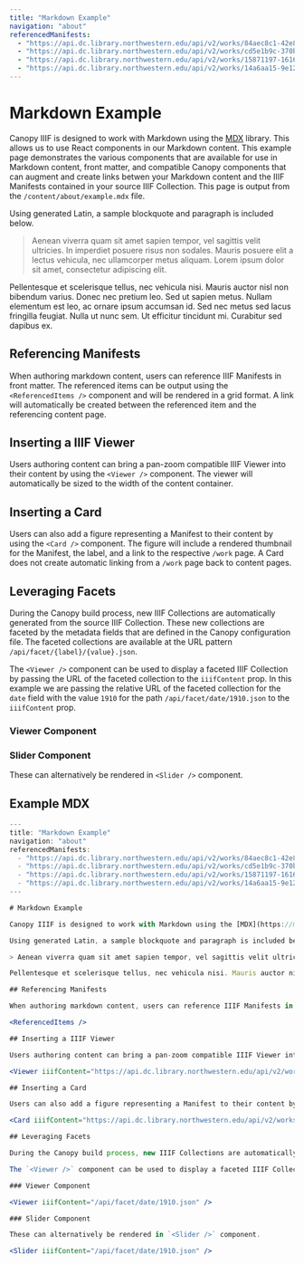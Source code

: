```yaml
---
title: "Markdown Example"
navigation: "about"
referencedManifests:
  - "https://api.dc.library.northwestern.edu/api/v2/works/84aec8c1-42e8-4e2c-a6b2-1c7e3790217f?as=iiif"
  - "https://api.dc.library.northwestern.edu/api/v2/works/cd5e1b9c-370b-40e5-b3d9-defc1d8e0777?as=iiif"
  - "https://api.dc.library.northwestern.edu/api/v2/works/15871197-1616-4c37-9257-b0ad0dc5ab30?as=iiif"
  - "https://api.dc.library.northwestern.edu/api/v2/works/14a6aa15-9e12-47a7-9617-91f430d4f47b?as=iiif"
---
```


# Markdown Example

Canopy IIIF is designed to work with Markdown using the [MDX](https://mdxjs.com/) library. This allows us to use React components in our Markdown content. This example page demonstrates the various components that are available for use in Markdown content, front matter, and compatible Canopy components that can augment and create links betwen your Markdown content and the IIIF Manifests contained in your source IIIF Collection. This page is output from the `/content/about/example.mdx` file.

Using generated Latin, a sample blockquote and paragraph is included below.

> Aenean viverra quam sit amet sapien tempor, vel sagittis velit ultricies. In imperdiet posuere risus non sodales. Mauris posuere elit a lectus vehicula, nec ullamcorper metus aliquam. Lorem ipsum dolor sit amet, consectetur adipiscing elit.

Pellentesque et scelerisque tellus, nec vehicula nisi. Mauris auctor nisl non bibendum varius. Donec nec pretium leo. Sed ut sapien metus. Nullam elementum est leo, ac ornare ipsum accumsan id. Sed nec metus sed lacus fringilla feugiat. Nulla ut nunc sem. Ut efficitur tincidunt mi. Curabitur sed dapibus ex.

## Referencing Manifests

When authoring markdown content, users can reference IIIF Manifests in front matter. The referenced items can be output using the `<ReferencedItems />` component and will be rendered in a grid format. A link will automatically be created between the referenced item and the referencing content page.

<ReferencedItems />

## Inserting a IIIF Viewer

Users authoring content can bring a pan-zoom compatible IIIF Viewer into their content by using the `<Viewer />` component. The viewer will automatically be sized to the width of the content container.

<Viewer iiifContent="https://api.dc.library.northwestern.edu/api/v2/works/cd5e1b9c-370b-40e5-b3d9-defc1d8e0777?as=iiif" />

## Inserting a Card

Users can also add a figure representing a Manifest to their content by using the `<Card />` component. The figure will include a rendered thumbnail for the Manifest, the label, and a link to the respective `/work` page. A Card does not create automatic linking from a `/work` page back to content pages.

<Card iiifContent="https://api.dc.library.northwestern.edu/api/v2/works/19efac1e-5e79-471c-89c2-a60a775562ce?as=iiif" />

## Leveraging Facets

During the Canopy build process, new IIIF Collections are automatically generated from the source IIIF Collection. These new collections are faceted by the metadata fields that are defined in the Canopy configuration file. The faceted collections are available at the URL pattern `/api/facet/{label}/{value}.json`.

The `<Viewer />` component can be used to display a faceted IIIF Collection by passing the URL of the faceted collection to the `iiifContent` prop. In this example we are passing the relative URL of the faceted collection for the `date` field with the value `1910` for the path `/api/facet/date/1910.json` to the `iiifContent` prop.

### Viewer Component

<Viewer iiifContent="/api/facet/date/1910.json" />

### Slider Component

These can alternatively be rendered in `<Slider />` component.

<Slider iiifContent="/api/facet/date/1910.json" />

## Example MDX

```jsx
---
title: "Markdown Example"
navigation: "about"
referencedManifests:
  - "https://api.dc.library.northwestern.edu/api/v2/works/84aec8c1-42e8-4e2c-a6b2-1c7e3790217f?as=iiif"
  - "https://api.dc.library.northwestern.edu/api/v2/works/cd5e1b9c-370b-40e5-b3d9-defc1d8e0777?as=iiif"
  - "https://api.dc.library.northwestern.edu/api/v2/works/15871197-1616-4c37-9257-b0ad0dc5ab30?as=iiif"
  - "https://api.dc.library.northwestern.edu/api/v2/works/14a6aa15-9e12-47a7-9617-91f430d4f47b?as=iiif"
---

# Markdown Example

Canopy IIIF is designed to work with Markdown using the [MDX](https://mdxjs.com/) library. This allows us to use React components in our Markdown content. This example page demonstrates the various components that are available for use in Markdown content, front matter, and compatible Canopy components that can augment and create links betwen your Markdown content and the IIIF Manifests contained in your source IIIF Collection. This page is output from the `/content/about/example.mdx` file.

Using generated Latin, a sample blockquote and paragraph is included below.

> Aenean viverra quam sit amet sapien tempor, vel sagittis velit ultricies. In imperdiet posuere risus non sodales. Mauris posuere elit a lectus vehicula, nec ullamcorper metus aliquam. Lorem ipsum dolor sit amet, consectetur adipiscing elit.

Pellentesque et scelerisque tellus, nec vehicula nisi. Mauris auctor nisl non bibendum varius. Donec nec pretium leo. Sed ut sapien metus. Nullam elementum est leo, ac ornare ipsum accumsan id. Sed nec metus sed lacus fringilla feugiat. Nulla ut nunc sem. Ut efficitur tincidunt mi. Curabitur sed dapibus ex.

## Referencing Manifests

When authoring markdown content, users can reference IIIF Manifests in front matter. The referenced items can be output using the `<ReferencedItems />` component and will be rendered in a grid format. A link will automatically be created between the referenced item and the referencing content page.

<ReferencedItems />

## Inserting a IIIF Viewer

Users authoring content can bring a pan-zoom compatible IIIF Viewer into their content by using the `<Viewer />` component. The viewer will automatically be sized to the width of the content container.

<Viewer iiifContent="https://api.dc.library.northwestern.edu/api/v2/works/cd5e1b9c-370b-40e5-b3d9-defc1d8e0777?as=iiif" />

## Inserting a Card

Users can also add a figure representing a Manifest to their content by using the `<Card />` component. The figure will include a rendered thumbnail for the Manifest, the label, and a link to the respective `/work` page. A Card does not create automatic linking from a `/work` page back to content pages.

<Card iiifContent="https://api.dc.library.northwestern.edu/api/v2/works/19efac1e-5e79-471c-89c2-a60a775562ce?as=iiif" />

## Leveraging Facets

During the Canopy build process, new IIIF Collections are automatically generated from the source IIIF Collection. These new collections are faceted by the metadata fields that are defined in the Canopy configuration file. The faceted collections are available at the URL pattern `/api/facet/{label}/{value}.json`.

The `<Viewer />` component can be used to display a faceted IIIF Collection by passing the URL of the faceted collection to the `iiifContent` prop. In this example we are passing the relative URL of the faceted collection for the `date` field with the value `1910` for the path `/api/facet/date/1910.json` to the `iiifContent` prop.

### Viewer Component

<Viewer iiifContent="/api/facet/date/1910.json" />

### Slider Component

These can alternatively be rendered in `<Slider />` component.

<Slider iiifContent="/api/facet/date/1910.json" />
```
